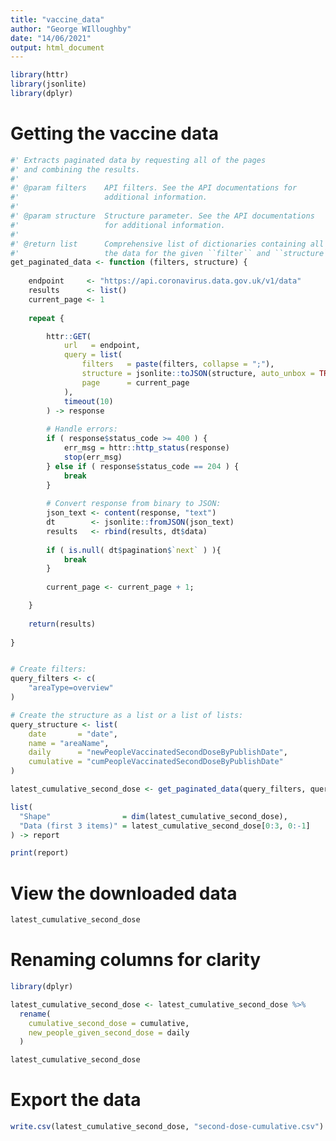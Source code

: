 ```yaml
---
title: "vaccine_data"
author: "George WIlloughby"
date: "14/06/2021"
output: html_document
---
```

```r
library(httr)
library(jsonlite)
library(dplyr)
```

# Getting the vaccine data

```r
#' Extracts paginated data by requesting all of the pages
#' and combining the results.
#'
#' @param filters    API filters. See the API documentations for 
#'                   additional information.
#'                   
#' @param structure  Structure parameter. See the API documentations 
#'                   for additional information.
#'                   
#' @return list      Comprehensive list of dictionaries containing all 
#'                   the data for the given ``filter`` and ``structure`.`
get_paginated_data <- function (filters, structure) {
  
    endpoint     <- "https://api.coronavirus.data.gov.uk/v1/data"
    results      <- list()
    current_page <- 1
    
    repeat {

        httr::GET(
            url   = endpoint,
            query = list(
                filters   = paste(filters, collapse = ";"),
                structure = jsonlite::toJSON(structure, auto_unbox = TRUE),
                page      = current_page
            ),
            timeout(10)
        ) -> response
        
        # Handle errors:
        if ( response$status_code >= 400 ) {
            err_msg = httr::http_status(response)
            stop(err_msg)
        } else if ( response$status_code == 204 ) {
            break
        }
        
        # Convert response from binary to JSON:
        json_text <- content(response, "text")
        dt        <- jsonlite::fromJSON(json_text)
        results   <- rbind(results, dt$data)
        
        if ( is.null( dt$pagination$`next` ) ){
            break
        }
        
        current_page <- current_page + 1;

    }
    
    return(results)
    
}


# Create filters:
query_filters <- c(
    "areaType=overview"
)

# Create the structure as a list or a list of lists:
query_structure <- list(
    date       = "date", 
    name = "areaName",
    daily      = "newPeopleVaccinatedSecondDoseByPublishDate",
    cumulative = "cumPeopleVaccinatedSecondDoseByPublishDate"
)

latest_cumulative_second_dose <- get_paginated_data(query_filters, query_structure)

list(
  "Shape"                = dim(latest_cumulative_second_dose),
  "Data (first 3 items)" = latest_cumulative_second_dose[0:3, 0:-1]
) -> report

print(report)
```

# View the downloaded data

```r
latest_cumulative_second_dose
```

# Renaming columns for clarity

```r
library(dplyr)

latest_cumulative_second_dose <- latest_cumulative_second_dose %>%
  rename(
    cumulative_second_dose = cumulative,
    new_people_given_second_dose = daily
  )

latest_cumulative_second_dose
```

# Export the data

```r
write.csv(latest_cumulative_second_dose, "second-dose-cumulative.csv")
```








